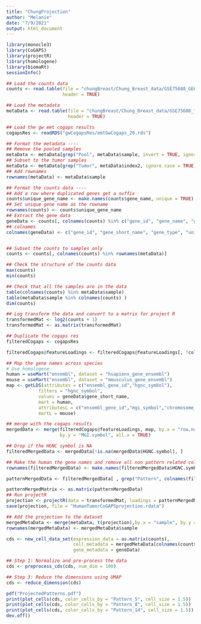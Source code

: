 ```yaml
---
title: "ChungProjection"
author: "Melanie"
date: "7/9/2021"
output: html_document
---
```


```r
library(monocle3)
library(CoGAPS)
library(projectR)
library(homologene)
library(biomaRt)
sessionInfo()
```

```r
## Load the counts data
counts <- read.table(file = "chungBreast/Chung_Breast_data/GSE75688_GEO_processed_Breast_Cancer_raw_TPM_matrix.txt",
                     header = TRUE)

## Load the metadata
metaData <- read.table(file = "chungBreast/Chung_Breast_data/GSE75688_final_sample_information.txt",
                       header = TRUE)

## Load the gw emt cogaps results
cogapsRes <- readRDS("gwCogapsRes/emtGwCogaps_20.rds")
```

```r
## Format the metadata ----
## Remove the pooled samples
metaData <- metaData[grep("Pool", metaData$sample, invert = TRUE, ignore.case = TRUE), ]
## Subset to the tumor samples
metaData <- metaData[grep("Tumor", metaData$index2, ignore.case = TRUE), ]
## Add rownames
rownames(metaData) <- metaData$sample

## Format the counts data ----
## Add a row where duplicated genes get a suffix
counts$unique_gene_name <- make.names(counts$gene_name, unique = TRUE)
## Set unique gene name as the rowname
rownames(counts) <- counts$unique_gene_name
## Extract the gene data
geneData <- counts[, colnames(counts) %in% c("gene_id", "gene_name", "gene_type", "unique_gene_name")]
## colnames
colnames(geneData) <- c("gene_id", "gene_short_name", "gene_type", "unique_gene_name")


## Subset the counts to samples only
counts <- counts[, colnames(counts) %in% rownames(metaData)]

## Check the structure of the counts data
max(counts)
min(counts)

## Check that all the samples are in the data
table(colnames(counts) %in% metaData$sample)
table(metaData$sample %in% colnames(counts) )
dim(counts)
```

```r
## Log transform the data and convert to a matrix for project R
transformedMat <- log2(counts + 1)
transformedMat <- as.matrix(transformedMat)

## Duplicate the cogaps res
filteredCogaps <- cogapsRes

filteredCogaps@featureLoadings <- filteredCogaps@featureLoadings[, !colnames(filteredCogaps@featureLoadings) %in%c("Pattern_2", "Pattern_13")]

## Map the gene names across species 
# Use homologene
human = useMart("ensembl", dataset = "hsapiens_gene_ensembl")
mouse = useMart("ensembl", dataset = "mmusculus_gene_ensembl")
map <- getLDS(attributes = c("ensembl_gene_id","hgnc_symbol"),
            filters = "hgnc_symbol", 
            values = geneData$gene_short_name, 
            mart = human,
            attributesL = c("ensembl_gene_id","mgi_symbol","chromosome_name","start_position"),
            martL = mouse)

## merge with the cogaps results
mergedData <- merge(filteredCogaps@featureLoadings, map, by.x = "row.names", 
                    by.y = "MGI.symbol", all.x = TRUE)

## Drop if the HGNC symbol is NA
filteredMergedData <- mergedData[!is.na(mergedData$HGNC.symbol), ]

## Make the human the gene names and remove all non pattern related columns
rownames(filteredMergedData) <- make.names(filteredMergedData$HGNC.symbol, unique = TRUE)

patternMergedData <- filteredMergedData[ , grep("Pattern", colnames(filteredMergedData))]

patternMergedMatrix <- as.matrix(patternMergedData)
## Run projectR
projection <- projectR(data = transformedMat, loadings = patternMergedMatrix)
save(projection, file = "HumanTumorCoGAPSprojection.rdata")
```


```r
## Add the projection to the dataset
mergedMetaData <- merge(metaData, t(projection),by.x = "sample", by.y = "row.names")
rownames(mergedMetaData) <- mergedMetaData$sample

cds <- new_cell_data_set(expression_data = as.matrix(counts),
                         cell_metadata = mergedMetaData[colnames(counts), ],
                         gene_metadata = geneData)

## Step 1: Normalize and pre-process the data
cds <- preprocess_cds(cds, num_dim = 100)

## Step 3: Reduce the dimensions using UMAP
cds <- reduce_dimension(cds)

pdf("ProjectedPatterns.pdf")
print(plot_cells(cds, color_cells_by = "Pattern_5", cell_size = 1.5))
print(plot_cells(cds, color_cells_by = "Pattern_8", cell_size = 1.5))
print(plot_cells(cds, color_cells_by = "Pattern_14", cell_size = 1.5))
dev.off()


```

